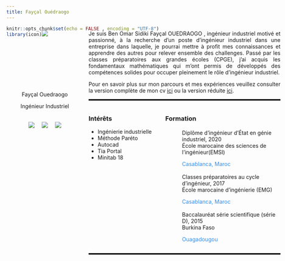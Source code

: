 ```yaml
---
title: Fayçal Ouédraogo
---
```

```r
knitr::opts_chunk$set(echo = FALSE , encoding = "UTF-8")
library(icon)

```
<link rel="stylesheet" href="https://cdn.rawgit.com/jpswalsh/academicons/master/css/academicons.min.css">
<a href="https://icons8.com/icon/13441/python" class="python">Python icon by Icons8</a>
<style>
.title{
display:none;
}
.python{
display:none;
}
.column-left{
  float: left;
  width: 28%;
  text-align: center;
}

.column-right{
  float: right;
  width: 70%;
  text-align: right;
}
.photo{
  display: inline-block;
  position: relative;
  width: 160px;
  height: 160px;
  overflow: hidden;
  border-radius: 50%;
}

.about{
text-align: justify;
top:130px
}

.global{
    position: absolute;
    top: 120px;
    width:75%;
    
}
.bas-image{
text-align: center;
}

.network-icon{
  top=0px
  left=20px
  display:flex;
  flex-direction:row;
  justify-content:space-between
  width:120px;
  height:80px;
  padding:5px; /* this */
  align-items: center
}

.network-icon li:hover {
  transform: scale(2);
}
.under-about{
top:0px;
display:flex;
justify-content: space-between;
}
.child-under-about{
top:0px;
text-align: left;
width: 40%
}
.ligne-horizontal{
height:4px;
top:0px;
bottom:0px;
}

.icon{
display:flex;
flex-direction:row;
justify-content: center;
align-items: center;
}
.item{
width:35px;
}
.child-about-formation{
top:0px;
text-align: left;
width: 60%
}
.description, .institution, .course{
text-align: left;
 margin:0 ;
}
.location{
color: #348ceb
}
.skills{
display:flex;
justify-content:space-evenly;
margin-top:0px;
}
.child-skills1{
width: 50px;
}
.child-skills2{
width: 50px;
}

.child-skills3{
width: 50px;
}

.child-skills4{
width: 50px;
}

.child-skills5{
width: 50px;
}
.academic{
width: 5%;
  height: 5%;
}
.orcid{
width: 80%;
height: auto;
top:50px;
}
.rproject{
color:#0515f7;
}

body{
position: center;
}
/* bullets */

ul.no_bullet {
list-style-type: none;
padding: 0;
margin: 0;
}
li.leaf {
background: url('img/graduate.png') no-repeat left top;
padding-left: 44px;
padding-top: 3px;
}

</style>

<div class = "global">
<div class="column-left">
<div class= "photo">
![](img/FAYCAL.PNG) 
</div>

<p class="bas-image">Fayçal Ouedraogo</p>
<p class="bas-image">Ingénieur Industriel</p>


<ul class="network-icon" aria-hidden="true">
<div class="icon">

<div class="item">
<a itemprop="sameAs" href="cv/obosf_vc.pdf" >
<img src="https://img.icons8.com/bubbles/50/000000/resume.png">
</a>
</div>

<div class="item">
<a itemprop="sameAs" href="https://www.linkedin.com/in/ben-fay%C3%A7al-ouedraogo-5b25b7174/" target="_blank" rel="noopener">
<img src="https://img.icons8.com/color/48/000000/linkedin-2.png">
</a>
</div>

<div class="item">
<a itemprop="sameAs" href="mailto:faycaloued@gmail.com" >
<img src="https://img.icons8.com/color/48/000000/gmail.png">
</a>
</div>


</div>
</ul>
</div>

<div class="column-right">
<div class= "about">
<p>Je suis <span class="nom">Ben Omar Sidiki Fayçal OUEDRAOGO </span>, ingénieur industriel motivé et passionné, à la recherche 
d'un poste d'ingénieur industriel dans une entreprise dans laquelle, je pourrai mettre à profit mes connaissances et apprendre des autres
pour relever ensemble des challenges.
Passé par les classes préparatoires aux grandes écoles (CPGE), j'ai acquis les fondamentaux mathématiques qui m'ont permis 
de développés des compétences solides pour occuper pleinement le rôle d'ingénieur industriel.

Pour en savoir plus sur mon parcours et mes expériences veuillez consulter la version complète de mon cv [ici](cv/obosf_vl.pdf) ou la version réduite [ici](cv/obosf_vc.pdf).</p>
</div>
<hr class="ligne-horizontal">
<div class = "under-about">
<div class = "child-under-about"> 
 
 <h3>Intérêts</h3>

- Ingénierie industrielle
- Méthode Paréto
- Autocad
- Tia Portal
- Minitab 18

</div>

<div class = "child-about-formation"> 
<h3>Formation</h3>
<ul class="no_bullet">
<li class="leaf">
<i class="fa-li fas fa-graduation-cap"></i>
<div class="description">
<p class="course">Diplôme d’ingénieur d’État en génie industriel, 2020</p>
<p class="institution">École marocaine des sciences de l’ingénieur(EMSI)</p>
<p class="location">Casablanca, Maroc </p>
</div>
</li>
<li class="leaf">
<i class="fa-li fas fa-graduation-cap"></i>
<div class="description">
<p class="course"> Classes préparatoires au cycle d’ingénieur, 2017</p>
<p class="institution">École marocaine d’ingénierie (EMG)</p>
<p class="location">Casablanca, Maroc </p>
</div>
</li>
<li class="leaf">
<i class="fa-li fas fa-graduation-cap"></i>
<div class="description">
<p class="course"> Baccalauréat série scientifique (série D), 2015</p>
<p class="institution">Burkina Faso</p>
<p class="location">Ouagadougou</p>
</div>
</li>
</ul>
</div>

</div>
<hr class="ligne-horizontal">


</div>
</div>